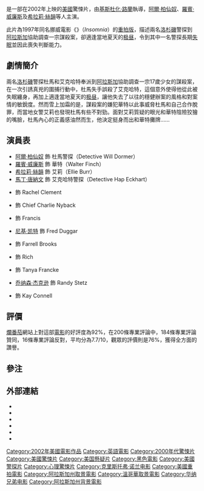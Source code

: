 {{about|香港译名《白夜追兇》的2002年美国电影|2017年中国网络剧《白夜追兇》|白夜追凶 (网络剧)}}
{{noteTA
|T=zh-cn:失眠症; zh-hk:白夜追兇; zh-tw:針鋒相對 (電影);
|G1=Show
|1=zh-cn:失眠症; zh-hk:白夜追兇; zh-tw:針鋒相對;
|2=zh-hk:天光光心慌慌;zh-cn:极度失眠;
}}
{{Infobox film
| name           = 白夜追兇
| original_name = ''Insomnia''
| cn_name = 失眠症
| hk_name = 白夜追兇
| tw_name = 針鋒相對
| image          = Insomnia2002Poster.jpg
| caption        = 電影美版海報
| director       = [[基斯杜化·路蘭|基斯杜化·路蘭]]
| producer       = [[布羅德里克·約翰遜|布羅德里克·約翰遜]]<br />{{link-en|保羅·喬恩格·威特|Paul Junger Witt}}<br />{{link-en|安德魯·科索夫|Andrew Kosove}}<br />Edward L. McDonnell
| writer         = Hilary Seitz
| based_on   = 《{{le|极度失眠 (1997电影)|Insomnia (1997 film)|极度失眠}}》<br />''Insomnia''<br />編劇：{{link-en|尼古拉·費羅貝尼烏斯|Nikolaj Frobenius}}<br />導演：{{link-en|Erik Skjoldbjærg|Erik Skjoldbjærg}}
| starring       = [[阿爾·柏仙奴|阿爾·柏仙奴]]<br />[[羅賓·威廉斯|羅賓·威廉斯]]<br />[[希拉莉·絲韻|希拉莉·絲韻]]
| music          = {{link-en|大衛·朱利安|David Julyan}}
| cinematography = [[禾利·費斯達|禾利·費斯達]]
| editing        = {{link-en|多迪·唐恩|Dody Dorn}}
| studio         = {{link-en|Alcon Entertainment|Alcon Entertainment}}<br />{{link-en|Witt/Thomas Productions|Witt/Thomas Productions}}<br />{{link-en|Section Eight Productions|Section Eight Productions}}
| distributor    = [[华纳兄弟|华纳兄弟]]
| released       = {{Film date|2002|5|3|[[翠貝卡電影節|翠貝卡電影節]]|2002|05|24|美國}}
| runtime        = 118分鐘
| country        = [[美國電影|美國]]
| language       = 
| budget         = 4600萬美元
| gross          = 1.13億美元
}}
{{作品名稱|name=''Insomnia''|hk=白夜追兇|tw=針鋒相對|cn=失眠症}}是一部在2002年上映的[[美國電影|美國]]驚悚片，由[[基斯杜化·路蘭|基斯杜化·路蘭]]執導，[[阿爾·柏仙奴|阿爾·柏仙奴]]、[[羅賓·威廉斯|羅賓·威廉斯]]及[[希拉莉·絲韻|希拉莉·絲韻]]等人主演。

此片為1997年同名挪威電影《{{le|极度失眠 (1997电影)|Insomnia (1997 film)|极度失眠}}》（''Insomnia''）的[[重製|重拍版]]，描述兩名[[洛杉磯|洛杉磯]]警探到[[阿拉斯加|阿拉斯加]]協助調查一宗謀殺案，卻適逢當地夏天的[[极昼|极昼]]，令到其中一名警探長期[[失眠|失眠]]並因此喪失判斷能力。

==劇情簡介==
兩名[[洛杉磯|洛杉磯]]警探杜馬和艾克哈特奉派到[[阿拉斯加|阿拉斯加]]協助調查一宗17歲少女的謀殺案，在一次引誘真兇的圍捕行動中，杜馬失手誤殺了艾克哈特，這個意外使得他從此被失眠纏身，再加上適逢當地夏天的[[极昼|极昼]]，讓他失去了以往的穩健辦案的風格和對案情的敏銳度。然而雪上加霜的是，謀殺案的嫌犯華特以此事威脅杜馬和自己合作脫罪，而當地女警艾莉也發現杜馬有些不對勁。面對艾莉質疑的眼光和華特陰險狡獪的嘴臉，杜馬內心的正義感油然而生，他決定挺身而出和華特攤牌……

==演員表==
* [[阿爾·柏仙奴|阿爾·柏仙奴]] 飾 杜馬警探（Detective Will Dormer）
* [[羅賓·威廉斯|羅賓·威廉斯]] 飾 華特（Walter Finch）
* [[希拉莉·絲韻|希拉莉·絲韻]] 飾 艾莉（Ellie Burr）
* [[馬丁·多諾萬|馬丁·唐納文]] 飾 艾克哈特警探（Detective Hap Eckhart）
* {{link-en|梅娜·泰莉|Maura Tierney}} 飾 Rachel Clement
* {{link-en|保羅·杜利|Paul Dooley}} 飾 Chief Charlie Nyback
* {{link-en|傑伊·布蘭澤|Jay Brazeau}} 飾 Francis
* [[尼基·凯特|尼基·凯特]] 飾 Fred Duggar
* {{link-en|拉里·荷頓|Larry Holden}} 飾 Farrell Brooks
* {{link-en|洛恩·卡爾迪納|Lorne Cardinal}} 飾 Rich
* {{link-en|凯瑟琳·伊莎贝尔|Katharine Isabelle}} 飾 Tanya Francke
* [[乔纳森·杰克逊|乔纳森·杰克逊]] 飾 Randy Stetz
* {{link-en|克莉絲多·洛伊|Crystal Lowe}} 飾 Kay Connell

==評價==
[[爛番茄|爛番茄]]網站上對這部[[電影|電影]]的好評度為92%，在200條專業評論中，184條專業評論贊同，16條專業評論反對，平均分為7.7/10，觀眾的評價則是76%，獲得全方面的讚譽。

==參注==
{{Reflist}}

==外部連結==
{{Wikiquote}}
* {{official|http://dontcloseyoureyes.warnerbros.com/}}
* {{imdb title|0278504}}
* {{douban|1307210}}
* {{Amg movie|260290}}
* {{mojo title|insomnia}}
* {{rotten-tomatoes|1114154-insomnia}}

{{Christopher Nolan}}
{{DEFAULTSORT:Insomnia (2002 Film)}}
[[Category:2002年美國電影作品|Category:2002年美國電影作品]]
[[Category:英語電影|Category:英語電影]]
[[Category:2000年代驚悚片|Category:2000年代驚悚片]]
[[Category:美國驚悚片|Category:美國驚悚片]]
[[Category:美国懸疑片|Category:美国懸疑片]]
[[Category:黑色電影|Category:黑色電影]]
[[Category:美國警探片|Category:美國警探片]]
[[Category:心理驚悚片|Category:心理驚悚片]]
[[Category:克里斯托弗·诺兰电影|Category:克里斯托弗·诺兰电影]]
[[Category:美國重拍電影|Category:美國重拍電影]]
[[Category:阿拉斯加州取景電影|Category:阿拉斯加州取景電影]]
[[Category:溫哥華取景電影|Category:溫哥華取景電影]]
[[Category:华纳兄弟电影|Category:华纳兄弟电影]]
[[Category:阿拉斯加州背景電影|Category:阿拉斯加州背景電影]]